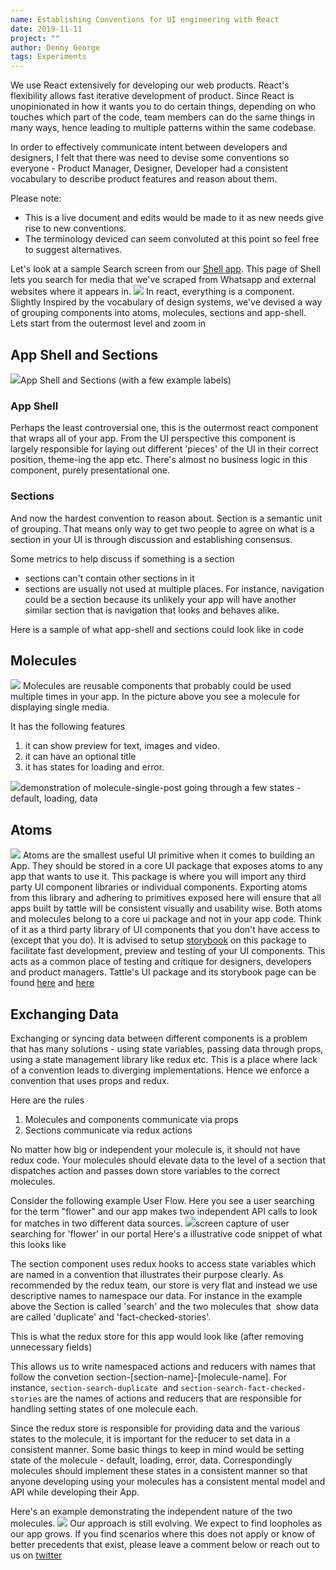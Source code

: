 ```yaml
---
name: Establishing Conventions for UI engineering with React
date: 2019-11-11
project: ""
author: Denny George
tags: Experiments
---
```


We use React extensively for developing our web products. React's flexibility allows fast iterative development of product. Since React is unopinionated in how it wants you to do certain things, depending on who touches which part of the code, team members can do the same things in many ways, hence leading to multiple patterns within the same codebase.

In order to effectively communicate intent between developers and designers, I felt that there was need to devise some conventions so everyone - Product Manager, Designer, Developer had a consistent vocabulary to describe product features and reason about them.

Please note:

- This is a live document and edits would be made to it as new needs give rise to new conventions.
- The terminology deviced can seem convoluted at this point so feel free to suggest alternatives.

Let's look at a sample Search screen from our [Shell app](http://shell.tattle.co.in/). This page of Shell lets you search for media that we've scraped from Whatsapp and external websites where it appears in.
![](../images/example-screen-1.png)
In react, everything is a component. Slightly Inspired by the vocabulary of design systems, we've devised a way of grouping components into atoms, molecules, sections and app-shell.
Lets start from the outermost level and zoom in

## App Shell and Sections
![](../images/section-and-app-shell-3.png)App Shell and Sections (with a few example labels)
### App Shell

Perhaps the least controversial one, this is the outermost react component that wraps all of your app. From the UI perspective this component is largely responsible for laying out different 'pieces' of the UI in their correct position, theme-ing the app etc. There's almost no business logic in this component, purely presentational one.

### Sections

And now the hardest convention to reason about. Section is a semantic unit of grouping. That means only way to get two people to agree on what is a section in your UI is through discussion and establishing consensus.

Some metrics to help discuss if something is a section

- sections can't contain other sections in it
- sections are usually not used at multiple places. For instance, navigation could be a section because its unlikely your app will have another similar section that is navigation that looks and behaves alike.

Here is a sample of what app-shell and sections could look like in code

## Molecules
![](../images/molecules-1.png)
Molecules are reusable components that probably could be used multiple times in your app. In the picture above you see a molecule for displaying single media. 

It has the following features

1. it can show preview for text, images and video.
2. it can have an optional title
3. it has states for loading and error.

![](../images/single-media-gif.gif)demonstration of molecule-single-post going through a few states - default, loading, data
## Atoms
![](../images/atoms-1.png)
Atoms are the smallest useful UI primitive when it comes to building an App. They should be stored in a core UI package that exposes atoms to any app that wants to use it. This package is where you will import any third party UI component libraries or individual components. Exporting atoms from this library and adhering to primitives exposed here will ensure that all apps built by tattle will be consistent visually and usability wise.
Both atoms and molecules belong to a core ui package and not in your app code. Think of it as a third party library of UI components that you don't have access to (except that you do). It is advised to setup [storybook](https://storybook.js.org/) on this package to facilitate fast development, preview and testing of your UI components. This acts as a common place of testing and critique for designers, developers and product managers.
Tattle's UI package and its storybook page can be found [here](https://www.npmjs.com/package/@tattle-made/ui) and [here](http://shakkal.tattle.co.in.s3-website.ap-south-1.amazonaws.com/?path=/story/welcome--to-storybook)

## Exchanging Data

Exchanging or syncing data between different components is a problem that has many solutions - using state variables, passing data through props, using a state management library like redux etc. This is a place where lack of a convention leads to diverging implementations. Hence we enforce a convention that uses props and redux. 

Here are the rules

1. Molecules and components communicate via props
2. Sections communicate via redux actions

No matter how big or independent your molecule is, it should not have redux code. Your molecules should elevate data to the level of a section that dispatches action and passes down store variables to the correct molecules.

Consider the following example User Flow. Here you see a user searching for the term "flower" and our app makes two independent API calls to look for matches in two different data sources.
![](../images/search-example.gif)screen capture of user searching for 'flower' in our portal
Here's a illustrative code snippet of what this looks like

The section component uses redux hooks to access state variables which are named in a convention that illustrates their purpose clearly. As recommended by the redux team, our store is very flat and instead we use descriptive names to namespace our data.
For instance in the example above the Section is called 'search' and the two molecules that  show data are called 'duplicate' and 'fact-checked-stories'.

This is what the redux store for this app would look like (after removing unnecessary fields)

This allows us to write namespaced actions and reducers with names that follow the convetion section-[section-name]-[molecule-name]. For instance, 
`section-search-duplicate`  and `section-search-fact-checked-stories` are the names of actions and reducers that are responsible for handling setting states of one molecule each. 

Since the redux store is responsible for providing data and the various states to the molecule, it is important for the reducer to set data in a consistent manner. Some basic things to keep in mind would be setting state of the molecule - default, loading, error, data. Correspondingly molecules should implement these states in a consistent manner so that anyone developing using your molecules has a consistent mental model and API while developing their App.

Here's an example demonstrating the independent nature of the two molecules.
![](../images/search-example-one-fail.gif)
Our approach is still evolving. We expect to find loopholes as our app grows. If you find scenarios where this does not apply or know of better precedents that exist, please leave a comment below or reach out to us on [twitter](https://twitter.com/tattlemade)
